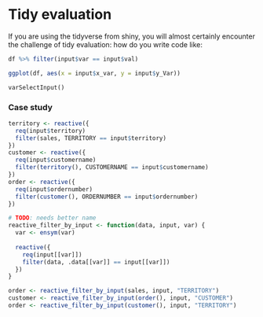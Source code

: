 # Tidy evaluation {#action-tidy}

If you are using the tidyverse from shiny, you will almost certainly encounter the challenge of tidy evaluation: how do you write code like:

```r
df %>% filter(input$var == input$val)

ggplot(df, aes(x = input$x_var, y = input$y_Var))
```


`varSelectInput()`


### Case study

```r
territory <- reactive({
  req(input$territory)
  filter(sales, TERRITORY == input$territory)
})
customer <- reactive({
  req(input$customername)
  filter(territory(), CUSTOMERNAME == input$customername)
})
order <- reactive({
  req(input$ordernumber)
  filter(customer(), ORDERNUMBER == input$ordernumber)
})
```

```r
# TODO: needs better name
reactive_filter_by_input <- function(data, input, var) {
  var <- ensym(var)
  
  reactive({
    req(input[[var]])
    filter(data, .data[[var]] == input[[var]])
  })
}

order <- reactive_filter_by_input(sales, input, "TERRITORY")
customer <- reactive_filter_by_input(order(), input, "CUSTOMER")
order <- reactive_filter_by_input(customer(), input, "TERRITORY")
```

